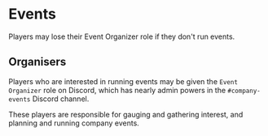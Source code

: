 
# Events

<Callout emoji="🚩">Players may lose their Event Organizer role if they don't run events.</Callout>

## Organisers

Players who are interested in running events may be given the `Event Organizer` role on Discord, which has nearly admin powers in the `#company-events` Discord channel.

These players are responsible for gauging and gathering interest, and planning and running company events.
